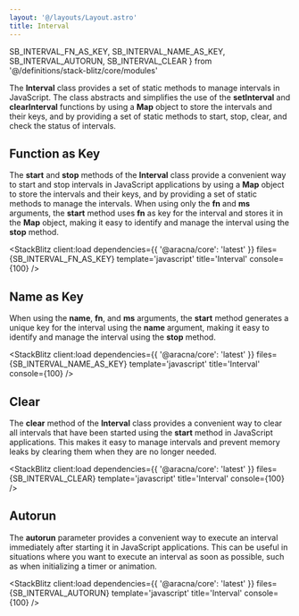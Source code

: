 ```yaml
---
layout: '@/layouts/Layout.astro'
title: Interval
---
```


  SB_INTERVAL_FN_AS_KEY,
  SB_INTERVAL_NAME_AS_KEY,
  SB_INTERVAL_AUTORUN,
  SB_INTERVAL_CLEAR
} from '@/definitions/stack-blitz/core/modules'

The **Interval** class provides a set of static methods to manage intervals in JavaScript. The class abstracts and simplifies the use of the **setInterval** and **clearInterval** functions by using a **Map** object to store the intervals and their keys, and by providing a set of static methods to start, stop, clear, and check the status of intervals.

## Function as Key

The **start** and **stop** methods of the **Interval** class provide a convenient way to start and stop intervals in JavaScript applications by using a **Map** object to store the intervals and their keys, and by providing a set of static methods to manage the intervals. When using only the **fn** and **ms** arguments, the **start** method uses **fn** as key for the interval and stores it in the **Map** object, making it easy to identify and manage the interval using the **stop** method.

<StackBlitz
  client:load
  dependencies={{ '@aracna/core': 'latest' }}
  files={SB_INTERVAL_FN_AS_KEY}
  template='javascript'
  title='Interval'
  console={100}
/>

## Name as Key

When using the **name**, **fn**, and **ms** arguments, the **start** method generates a unique key for the interval using the **name** argument, making it easy to identify and manage the interval using the **stop** method.

<StackBlitz
  client:load
  dependencies={{ '@aracna/core': 'latest' }}
  files={SB_INTERVAL_NAME_AS_KEY}
  template='javascript'
  title='Interval'
  console={100}
/>

## Clear

The **clear** method of the **Interval** class provides a convenient way to clear all intervals that have been started using the **start** method in JavaScript applications. This makes it easy to manage intervals and prevent memory leaks by clearing them when they are no longer needed.

<StackBlitz
  client:load
  dependencies={{ '@aracna/core': 'latest' }}
  files={SB_INTERVAL_CLEAR}
  template='javascript'
  title='Interval'
  console={100}
/>

## Autorun

The **autorun** parameter provides a convenient way to execute an interval immediately after starting it in JavaScript applications. This can be useful in situations where you want to execute an interval as soon as possible, such as when initializing a timer or animation.

<StackBlitz
  client:load
  dependencies={{ '@aracna/core': 'latest' }}
  files={SB_INTERVAL_AUTORUN}
  template='javascript'
  title='Interval'
  console={100}
/>
